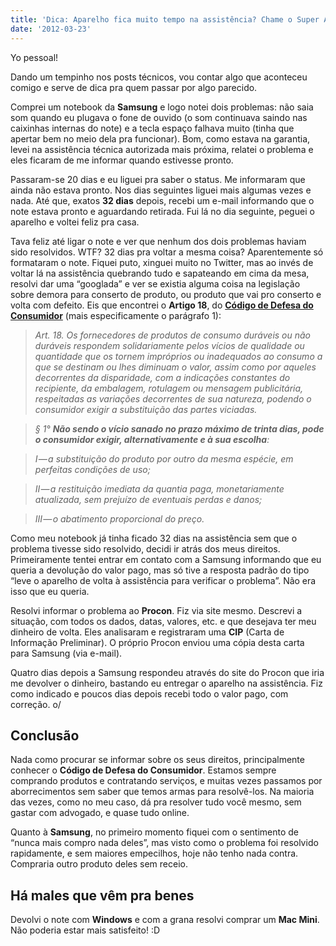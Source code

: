 ```yaml
---
title: 'Dica: Aparelho fica muito tempo na assistência? Chame o Super Artigo 18!'
date: '2012-03-23'
---
```


Yo pessoal!

Dando um tempinho nos posts técnicos, vou contar algo que aconteceu comigo e serve de dica pra quem passar por algo parecido.

Comprei um notebook da **Samsung** e logo notei dois problemas: não saia som quando eu plugava o fone de ouvido (o som continuava saindo nas caixinhas internas do note) e a tecla espaço falhava muito (tinha que apertar bem no meio dela pra funcionar). Bom, como estava na garantia, levei na assistência técnica autorizada mais próxima, relatei o problema e eles ficaram de me informar quando estivesse pronto.

Passaram-se 20 dias e eu liguei pra saber o status. Me informaram que ainda não estava pronto. Nos dias seguintes liguei mais algumas vezes e nada. Até que, exatos **32 dias** depois, recebi um e-mail informando que o note estava pronto e aguardando retirada. Fui lá no dia seguinte, peguei o aparelho e voltei feliz pra casa.

Tava feliz até ligar o note e ver que nenhum dos dois problemas haviam sido resolvidos. WTF? 32 dias pra voltar a mesma coisa? Aparentemente só formataram o note. Fiquei puto, xinguei muito no Twitter, mas ao invés de voltar lá na assistência quebrando tudo e sapateando em cima da mesa, resolvi dar uma “googlada” e ver se existia alguma coisa na legislação sobre demora para conserto de produto, ou produto que vai pro conserto e volta com defeito. Eis que encontrei o **Artigo 18**, do [**Código de Defesa do Consumidor**](http://www.planalto.gov.br/ccivil_03/leis/L8078.htm) (mais especificamente o parágrafo 1):

> _Art. 18. Os fornecedores de produtos de consumo duráveis ou não duráveis respondem solidariamente pelos vícios de qualidade ou quantidade que os tornem impróprios ou inadequados ao consumo a que se destinam ou lhes diminuam o valor, assim como por aqueles decorrentes da disparidade, com a indicações constantes do recipiente, da embalagem, rotulagem ou mensagem publicitária, respeitadas as variações decorrentes de sua natureza, podendo o consumidor exigir a substituição das partes viciadas._

> _§ 1°_ **_Não sendo o vício sanado no prazo máximo de trinta dias, pode o consumidor exigir, alternativamente e à sua escolha_**_:_

> _I — a substituição do produto por outro da mesma espécie, em perfeitas condições de uso;_

> _II — a restituição imediata da quantia paga, monetariamente atualizada, sem prejuízo de eventuais perdas e danos;_

> _III — o abatimento proporcional do preço._

Como meu notebook já tinha ficado 32 dias na assistência sem que o problema tivesse sido resolvido, decidi ir atrás dos meus direitos. Primeiramente tentei entrar em contato com a Samsung informando que eu queria a devolução do valor pago, mas só tive a resposta padrão do tipo “leve o aparelho de volta à assistência para verificar o problema”. Não era isso que eu queria.

Resolvi informar o problema ao **Procon**. Fiz via site mesmo. Descrevi a situação, com todos os dados, datas, valores, etc. e que desejava ter meu dinheiro de volta. Eles analisaram e registraram uma **CIP** (Carta de Informação Preliminar). O próprio Procon enviou uma cópia desta carta para Samsung (via e-mail).

Quatro dias depois a Samsung respondeu através do site do Procon que iria me devolver o dinheiro, bastando eu entregar o aparelho na assistência. Fiz como indicado e poucos dias depois recebi todo o valor pago, com correção. o/

## Conclusão

Nada como procurar se informar sobre os seus direitos, principalmente conhecer o **Código de Defesa do Consumidor**. Estamos sempre comprando produtos e contratando serviços, e muitas vezes passamos por aborrecimentos sem saber que temos armas para resolvê-los. Na maioria das vezes, como no meu caso, dá pra resolver tudo você mesmo, sem gastar com advogado, e quase tudo online.

Quanto à **Samsung**, no primeiro momento fiquei com o sentimento de “nunca mais compro nada deles”, mas visto como o problema foi resolvido rapidamente, e sem maiores empecilhos, hoje não tenho nada contra. Compraria outro produto deles sem receio.

## Há males que vêm pra benes

Devolvi o note com **Windows** e com a grana resolvi comprar um **Mac Mini**. Não poderia estar mais satisfeito! :D
